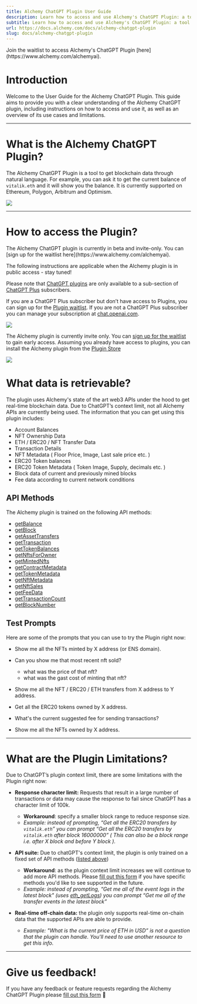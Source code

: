 ```yaml
---
title: Alchemy ChatGPT Plugin User Guide
description: Learn how to access and use Alchemy's ChatGPT Plugin: a tool that converts natural language to API requests to read on-chain data.
subtitle: Learn how to access and use Alchemy's ChatGPT Plugin: a tool that converts natural language to API requests to read on-chain data.
url: https://docs.alchemy.com/docs/alchemy-chatgpt-plugin
slug: docs/alchemy-chatgpt-plugin
---
```


<Info>
  Join the waitlist to access Alchemy's ChatGPT Plugin
  [here](https://www.alchemy.com/alchemyai).
</Info>

# Introduction

Welcome to the User Guide for the Alchemy ChatGPT Plugin. This guide aims to provide you with a clear understanding of the Alchemy ChatGPT plugin, including instructions on how to access and use it, as well as an overview of its use cases and limitations.

***

# What is the Alchemy ChatGPT Plugin?

The Alchemy ChatGPT Plugin is a tool to get blockchain data through natural language. For example, you can ask it to get the current balance of `vitalik.eth` and it will show you the balance. It is currently supported on Ethereum, Polygon, Arbitrum and Optimism.

![](e869938-image.png)

***

# How to access the Plugin?

<Info>
  The Alchemy ChatGPT plugin is currently in beta and invite-only. You can [sign up for the waitlist here](https://www.alchemy.com/alchemyai).

  The following instructions are applicable when the Alchemy plugin is in public access - stay tuned!
</Info>

Please note that [ChatGPT plugins](https://openai.com/blog/chatgpt-plugins) are only available to a sub-section of [ChatGPT Plus](https://openai.com/blog/chatgpt-plus) subscribers.

If you are a ChatGPT Plus subscriber but don’t have access to Plugins, you can sign up for the [Plugin waitlist](https://openai.com/waitlist/plugins). If you are not a ChatGPT Plus subscriber you can manage your subscription at [chat.openai.com](http://chat.openai.com).

![](2bdabe9-image.png)

The Alchemy plugin is currently invite only. You can [sign up for the waitlist](https://www.alchemy.com/alchemy-ai) to gain early access. Assuming you already have access to plugins, you can install the Alchemy plugin from the [Plugin Store](https://chat.openai.com/?model=gpt-4-plugins)

![](8a97f45-image.png)

# What data is retrievable?

The plugin uses Alchemy's state of the art web3 APIs under the hood to get real-time blockchain data. Due to ChatGPT’s context limit, not all Alchemy APIs are currently being used. The information that you can get using this plugin includes:

* Account Balances
* NFT Ownership Data
* ETH / ERC20 / NFT Transfer Data
* Transaction Details
* NFT Metadata ( Floor Price, Image, Last sale price etc. )
* ERC20 Token balances
* ERC20 Token Metadata ( Token Image, Supply, decimals etc. )
* Block data of current and previously mined blocks
* Fee data according to current network conditions

## API Methods

The Alchemy plugin is trained on the following API methods:

* [getBalance](/reference/sdk-getbalance)
* [getBlock](/reference/sdk-getblock)
* [getAssetTransfers](/reference/sdk-getassettransfers)
* [getTransaction](/reference/sdk-gettransaction)
* [getTokenBalances](/reference/sdk-gettokenbalances)
* [getNftsForOwner](/reference/sdk-getnfts)
* [getMintedNfts](/reference/sdk-getmintednfts)
* [getContractMetadata](/reference/sdk-getcontractmetadata)
* [getTokenMetadata](/reference/sdk-gettokenmetadata)
* [getNftMetadata](/reference/sdk-getnftmetadata)
* [getNftSales](/reference/sdk-getnftsales)
* [getFeeData](/reference/sdk-getfeedata)
* [getTransactionCount](/reference/sdk-gettransactioncount)
* [getBlockNumber](/reference/sdk-getblocknumber)

## Test Prompts

Here are some of the prompts that you can use to try the Plugin right now:

* Show me all the NFTs minted by X address (or ENS domain).

* Can you show me that most recent nft sold?

  * what was the price of that nft?
  * what was the gast cost of minting that nft?

* Show me all the NFT / ERC20 / ETH transfers from X address to Y address.

* Get all the ERC20 tokens owned by X address.

* What's the current suggested fee for sending transactions?

* Show me all the NFTs owned by X address.

***

# What are the Plugin Limitations?

Due to ChatGPT’s plugin context limit, there are some limitations with the Plugin right now:

* **Response character limit:** Requests that result in a large number of transactions or data may cause the response to fail since ChatGPT has a character limit of 100k.

  * **Workaround**: specify a smaller block range to reduce response size.
  * *Example: instead of prompting, “Get all the ERC20 transfers by `vitalik.eth`” you can prompt “Get all the ERC20 transfers by `vitalik.eth` after block 16000000” ( This can also be a block range i.e. after X block and before Y block ).*

* **API suite:** Due to chatGPT's context limit, the plugin is only trained on a fixed set of API methods ([listed above](#API-Methods))

  * **Workaround**: as the plugin context limit increases we will continue to add more API methods. Please [fill out this form](https://alchemyapi.typeform.com/to/yHEll1rE) if you have specific methods you'd like to see supported in the future.
  * *Example: instead of prompting, “Get me all of the event logs in the latest block" (uses [eth\_getLogs](/reference/eth-getlogs)) you can prompt “Get me all of the transfer events in the latest block”*

* **Real-time off-chain data:** the plugin only supports real-time on-chain data that the supported APIs are able to provide.
  * *Example: "What is the current price of ETH in USD” is not a question that the plugin can handle. You'll need to use another resource to get this info.*

***

# Give us feedback!

If you have any feedback or feature requests regarding the Alchemy ChatGPT Plugin please [fill out this form](https://alchemyapi.typeform.com/to/yHEll1rE) 🙏

